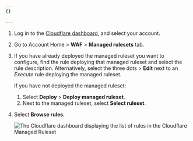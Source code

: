 ```yaml
---
{}

---
```


1. Log in to the [Cloudflare dashboard](https://dash.cloudflare.com/), and select your account.

2. Go to Account Home > **WAF** > **Managed rulesets** tab.

3. If you have already deployed the managed ruleset you want to configure, find the rule deploying that managed ruleset and select the rule description. Alternatively, select the three dots > **Edit** next to an *Execute* rule deploying the managed ruleset.

   If you have not deployed the managed ruleset:

   1. Select **Deploy** > **Deploy managed ruleset**.
   2. Next to the managed ruleset, select **Select ruleset**.

4. Select **Browse rules**.

   ![The Cloudflare dashboard displaying the list of rules in the Cloudflare Managed Ruleset](~/assets/images/waf/waf-browse-rules.png)
